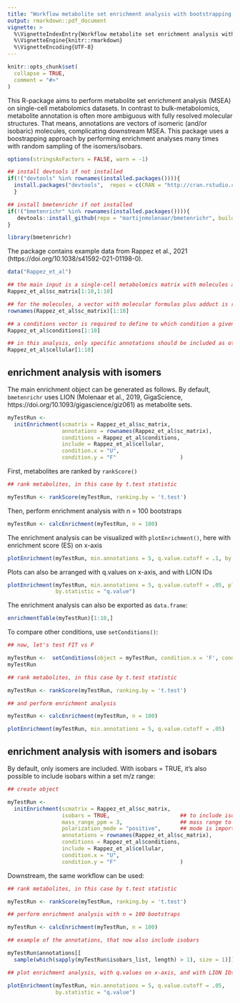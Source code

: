 ```yaml
---
title: "Workflow metabolite set enrichment analysis with bootstrapping with `bmetenrichr`"
output: rmarkdown::pdf_document
vignette: >
  %\VignetteIndexEntry{Workflow metabolite set enrichment analysis with bootstrapping}
  %\VignetteEngine{knitr::rmarkdown}
  %\VignetteEncoding{UTF-8}
---
```


```r
knitr::opts_chunk$set(
  collapse = TRUE,
  comment = "#>"
)
```

This R-package aims to perform metabolite set enrichment analysis (MSEA) on single-cell metabolomics datasets.
In contrast to bulk-metabolomics, metabolite annotation is often more ambiguous with fully resolved molecular structures.
That means, annotations are vectors of isomeric (and/or isobaric) molecules, complicating downstream MSEA. This package uses a 
boostrapping approach by performing enrichment analyses many times with random sampling of the isomers/isobars.


```r

options(stringsAsFactors = FALSE, warn = -1)

## install devtools if not installed
if(!("devtools" %in% rownames(installed.packages()))){
  install.packages("devtools",  repos = c(CRAN = "http://cran.rstudio.com"))
  }

## install bmetenrichr if not installed
if(!("bmetenrichr" %in% rownames(installed.packages()))){
   devtools::install_github(repo = "martijnmolenaar/bmetenrichr", build_vignettes = TRUE)
}

library(bmetenrichr)
```

The package contains example data from Rappez et al., 2021 (https://doi.org/10.1038/s41592-021-01198-0).

```r
data("Rappez_et_al")

## the main input is a single-cell metabolomics matrix with molecules as rows and cells as columns
Rappez_et_al$sc_matrix[1:10,1:10]

## for the molecules, a vector with molecular formulas plus adduct is required
rownames(Rappez_et_al$sc_matrix)[1:10]

## a conditions vector is required to define to which condition a given cell belongs
Rappez_et_al$conditions[1:10]

## in this analysis, only specific annotations should be included as others are extracellular 
Rappez_et_al$cellular[1:10]

```

## enrichment analysis with isomers

The main enrichment object can be generated as follows. By default, `bmetenrichr` uses LION (Molenaar et al., 2019, GigaScience, https://doi.org/10.1093/gigascience/giz061) as metabolite sets.

```r

myTestRun <-
  initEnrichment(scmatrix = Rappez_et_al$sc_matrix,
                 annotations = rownames(Rappez_et_al$sc_matrix),
                 conditions = Rappez_et_al$conditions,
                 include = Rappez_et_al$cellular,
                 condition.x = "U",
                 condition.y = "F"                    )
```

First, metabolites are ranked by `rankScore()`

```r
## rank metabolites, in this case by t.test statistic

myTestRun <- rankScore(myTestRun, ranking.by = 't.test')

```


Then, perform enrichment analysis with n = 100 bootstraps

```r

myTestRun <- calcEnrichment(myTestRun, n = 100)

```


The enrichment analysis can be visualized with `plotEnrichment()`, here with enrichment score (ES) on x-axis

```r

plotEnrichment(myTestRun, min.annotations = 5, q.value.cutoff = .1, by.statistic = "ES")
```

Plots can also be arranged with q.values on x-axis, and with LION IDs
```r

plotEnrichment(myTestRun, min.annotations = 5, q.value.cutoff = .05, plotIDs = T, 
               by.statistic = "q.value")

```


The enrichment analysis can also be exported as `data.frame`:

```r

enrichmentTable(myTestRun)[1:10,]

```

To compare other conditions, use `setConditions()`:

```r

## now, let's test FIT vs F

myTestRun <-  setConditions(object = myTestRun, condition.x = 'F', condition.y = 'FIT')
myTestRun

## rank metabolites, in this case by t.test statistic

myTestRun <- rankScore(myTestRun, ranking.by = 't.test')

## and perform enrichment analysis

myTestRun <- calcEnrichment(myTestRun, n = 100)

plotEnrichment(myTestRun, min.annotations = 5, q.value.cutoff = .05)
```

## enrichment analysis with isomers and isobars

By default, only isomers are included. With isobars = TRUE, it's also possible to include isobars within a set m/z range:

```r

## create object

myTestRun <-
  initEnrichment(scmatrix = Rappez_et_al$sc_matrix, 
                 isobars = TRUE,                      ## to include isobars (default is FALSE)
                 mass_range_ppm = 3,                  ## mass range to define isobars
                 polarization_mode = "positive",      ## mode is important to include the right adducts
                 annotations = rownames(Rappez_et_al$sc_matrix), 
                 conditions = Rappez_et_al$conditions,
                 include = Rappez_et_al$cellular,
                 condition.x = "U",
                 condition.y = "F"                    )
```

Downstream, the same workflow can be used:

```r
## rank metabolites, in this case by t.test statistic

myTestRun <- rankScore(myTestRun, ranking.by = 't.test')

## perform enrichment analysis with n = 100 bootstraps

myTestRun <- calcEnrichment(myTestRun, n = 100)

## example of the annotations, that now also include isobars

myTestRun$annotations[[
  sample(which(sapply(myTestRun$isobars_list, length) > 1), size = 1)]][1:10]

## plot enrichment analysis, with q.values on x-axis, and with LION IDs

plotEnrichment(myTestRun, min.annotations = 5, q.value.cutoff = .05, 
               by.statistic = "q.value")
```

